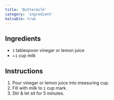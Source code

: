 ```yaml
---
title: 'Buttermilk'
category: 'ingredient'
halvable: true
---
```


## Ingredients

- `1` tablespoon vinegar or lemon juice
- ~`1` cup milk

## Instructions

1. Pour vinegar or lemon juice into measuring cup.
2. Fill with milk to `1` cup mark.
3. Stir & let sit for 5 minutes.
